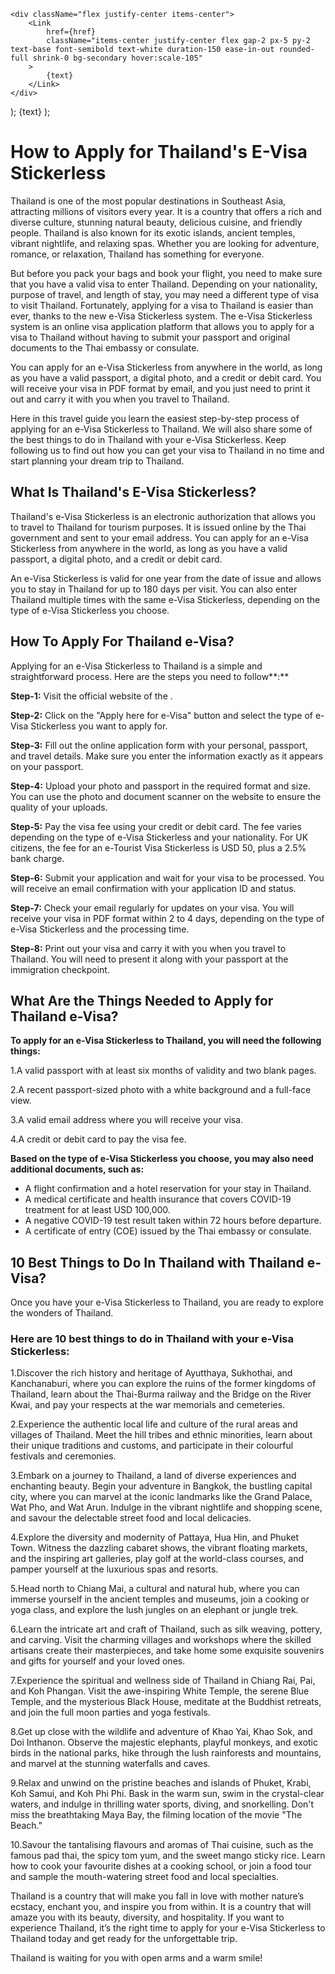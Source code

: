     <div className="flex justify-center items-center">
        <Link
            href={href}
            className="items-center justify-center flex gap-2 px-5 py-2 text-base font-semibold text-white duration-150 ease-in-out rounded-full shrink-0 bg-secondary hover:scale-105"
        >
            {text}
        </Link>
    </div>
);
    <Link
        className="inline-flex items-center justify-center gap-1 text-lg font-semibold text-primary"
        href={href}
    >
        {text}
    </Link>
);

# How to Apply for Thailand's E-Visa Stickerless

Thailand is one of the most popular destinations in Southeast Asia, attracting millions of visitors every year. It is a country that offers a rich and diverse culture, stunning natural beauty, delicious cuisine, and friendly people. Thailand is also known for its exotic islands, ancient temples, vibrant nightlife, and relaxing spas. Whether you are looking for adventure, romance, or relaxation, Thailand has something for everyone.

But before you pack your bags and book your flight, you need to make sure that you have a valid visa to enter Thailand. Depending on your nationality, purpose of travel, and length of stay, you may need a different type of visa to visit Thailand. Fortunately, applying for a visa to Thailand is easier than ever, thanks to the new e-Visa Stickerless system. The e-Visa Stickerless system is an online visa application platform that allows you to apply for a visa to Thailand without having to submit your passport and original documents to the Thai embassy or consulate.

You can apply for an e-Visa Stickerless from anywhere in the world, as long as you have a valid passport, a digital photo, and a credit or debit card. You will receive your visa in PDF format by email, and you just need to print it out and carry it with you when you travel to Thailand.

Here in this travel guide you learn the easiest step-by-step process of applying for an e-Visa Stickerless to Thailand. We will also share some of the best things to do in Thailand with your e-Visa Stickerless. Keep following us to find out how you can get your visa to Thailand in no time and start planning your dream trip to Thailand.

## What Is Thailand's E-Visa Stickerless?

Thailand's e-Visa Stickerless is an electronic authorization that allows you to travel to Thailand for tourism purposes. It is issued online by the Thai government and sent to your email address. You can apply for an e-Visa Stickerless from anywhere in the world, as long as you have a valid passport, a digital photo, and a credit or debit card.

An e-Visa Stickerless is valid for one year from the date of issue and allows you to stay in Thailand for up to 180 days per visit. You can also enter Thailand multiple times with the same e-Visa Stickerless, depending on the type of e-Visa Stickerless you choose.

## How To Apply For Thailand e-Visa?

Applying for an e-Visa Stickerless to Thailand is a simple and straightforward process. Here are the steps you need to follow**:**

**Step-1:** Visit the official website of the <LinkText text="Thai e-Visa portal" href="/th"/>.

**Step-2:** Click on the "Apply here for e-Visa" button and select the type of e-Visa Stickerless you want to apply for.

**Step-3:** Fill out the online application form with your personal, passport, and travel details. Make sure you enter the information exactly as it appears on your passport.

**Step-4:** Upload your photo and passport in the required format and size. You can use the photo and document scanner on the website to ensure the quality of your uploads.

**Step-5:** Pay the visa fee using your credit or debit card. The fee varies depending on the type of e-Visa Stickerless and your nationality. For UK citizens, the fee for an e-Tourist Visa Stickerless is USD 50, plus a 2.5% bank charge.

**Step-6:** Submit your application and wait for your visa to be processed. You will receive an email confirmation with your application ID and status.

**Step-7:** Check your email regularly for updates on your visa. You will receive your visa in PDF format within 2 to 4 days, depending on the type of e-Visa Stickerless and the processing time.

**Step-8:** Print out your visa and carry it with you when you travel to Thailand. You will need to present it along with your passport at the immigration checkpoint.

## What Are the Things Needed to Apply for Thailand e-Visa?

**To apply for an e-Visa Stickerless to Thailand, you will need the following things:**

1.A valid passport with at least six months of validity and two blank pages.

2.A recent passport-sized photo with a white background and a full-face view.

3.A valid email address where you will receive your visa.

4.A credit or debit card to pay the visa fee.

**Based on the type of e-Visa Stickerless you choose, you may also need additional documents, such as:**

-   A flight confirmation and a hotel reservation for your stay in Thailand.
-   A medical certificate and health insurance that covers COVID-19 treatment for at least USD 100,000.
-   A negative COVID-19 test result taken within 72 hours before departure.
-   A certificate of entry (COE) issued by the Thai embassy or consulate.

## 10 Best Things to Do In Thailand with Thailand e-Visa?

Once you have your e-Visa Stickerless to Thailand, you are ready to explore the wonders of Thailand.

### Here are 10 best things to do in Thailand with your e-Visa Stickerless:

1.Discover the rich history and heritage of Ayutthaya, Sukhothai, and Kanchanaburi, where you can explore the ruins of the former kingdoms of Thailand, learn about the Thai-Burma railway and the Bridge on the River Kwai, and pay your respects at the war memorials and cemeteries.

2.Experience the authentic local life and culture of the rural areas and villages of Thailand. Meet the hill tribes and ethnic minorities, learn about their unique traditions and customs, and participate in their colourful festivals and ceremonies.

3.Embark on a journey to Thailand, a land of diverse experiences and enchanting beauty. Begin your adventure in Bangkok, the bustling capital city, where you can marvel at the iconic landmarks like the Grand Palace, Wat Pho, and Wat Arun. Indulge in the vibrant nightlife and shopping scene, and savour the delectable street food and local delicacies.

4.Explore the diversity and modernity of Pattaya, Hua Hin, and Phuket Town. Witness the dazzling cabaret shows, the vibrant floating markets, and the inspiring art galleries, play golf at the world-class courses, and pamper yourself at the luxurious spas and resorts.

5.Head north to Chiang Mai, a cultural and natural hub, where you can immerse yourself in the ancient temples and museums, join a cooking or yoga class, and explore the lush jungles on an elephant or jungle trek.

6.Learn the intricate art and craft of Thailand, such as silk weaving, pottery, and carving. Visit the charming villages and workshops where the skilled artisans create their masterpieces, and take home some exquisite souvenirs and gifts for yourself and your loved ones.

7.Experience the spiritual and wellness side of Thailand in Chiang Rai, Pai, and Koh Phangan. Visit the awe-inspiring White Temple, the serene Blue Temple, and the mysterious Black House, meditate at the Buddhist retreats, and join the full moon parties and yoga festivals.

8.Get up close with the wildlife and adventure of Khao Yai, Khao Sok, and Doi Inthanon. Observe the majestic elephants, playful monkeys, and exotic birds in the national parks, hike through the lush rainforests and mountains, and marvel at the stunning waterfalls and caves.

9.Relax and unwind on the pristine beaches and islands of Phuket, Krabi, Koh Samui, and Koh Phi Phi. Bask in the warm sun, swim in the crystal-clear waters, and indulge in thrilling water sports, diving, and snorkelling. Don't miss the breathtaking Maya Bay, the filming location of the movie "The Beach."

10.Savour the tantalising flavours and aromas of Thai cuisine, such as the famous pad thai, the spicy tom yum, and the sweet mango sticky rice. Learn how to cook your favourite dishes at a cooking school, or join a food tour and sample the mouth-watering street food and local specialties.

Thailand is a country that will make you fall in love with mother nature’s ecstacy, enchant you, and inspire you from within. It is a country that will amaze you with its beauty, diversity, and hospitality. If you want to experience Thailand, it’s the right time to apply for your e-Visa Stickerless to Thailand today and get ready for the unforgettable trip.

Thailand is waiting for you with open arms and a warm smile!
